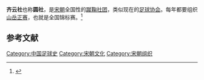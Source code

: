 '''齐云社'''也称'''圆社'''，是[[宋朝|宋朝]]全国性的[[蹴鞠|蹴鞠]][[社团|社团]]，类似现在的[[足球协会|足球协会]]。每年都要组织[[山岳正赛|山岳正赛]]，也就是全国锦标赛。<ref>{{Cite web |url=http://news.163.com/09/0725/08/5F28KJO5000120GR.html |title=最早的足球球會源於杭州 南宋齊雲社就是蹴鞠組織 |access-date=2014-04-08 |archive-url=https://web.archive.org/web/20140409002310/http://news.163.com/09/0725/08/5F28KJO5000120GR.html |archive-date=2014-04-09 |dead-url=yes }}</ref>

== 参考文献 ==
{{Reflist}}

[[Category:中国足球史|Category:中国足球史]]
[[Category:宋朝文化|Category:宋朝文化]]
[[Category:宋朝组织|Category:宋朝组织]]